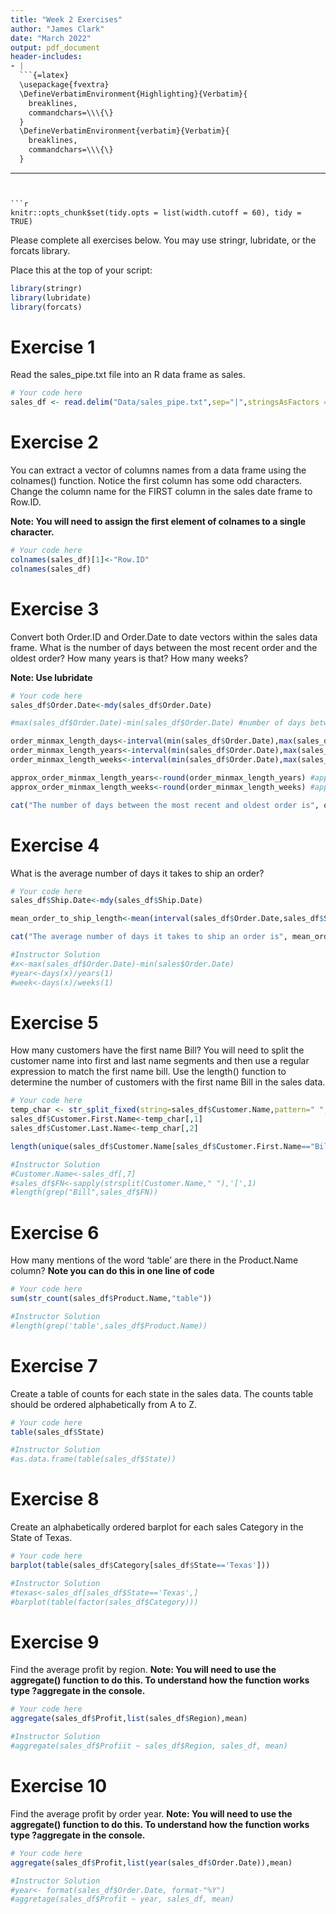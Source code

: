 ```yaml
---
title: "Week 2 Exercises"
author: "James Clark"
date: "March 2022"
output: pdf_document
header-includes:
- |
  ```{=latex}
  \usepackage{fvextra}
  \DefineVerbatimEnvironment{Highlighting}{Verbatim}{
    breaklines,
    commandchars=\\\{\}
  }
  \DefineVerbatimEnvironment{verbatim}{Verbatim}{
    breaklines,
    commandchars=\\\{\}
  }
  ```
---
```


```r
knitr::opts_chunk$set(tidy.opts = list(width.cutoff = 60), tidy = TRUE)
```

Please complete all exercises below. You may use stringr, lubridate, or the forcats library.

Place this at the top of your script:

```r
library(stringr)
library(lubridate)
library(forcats)
```

# Exercise 1

Read the sales_pipe.txt file into an R data frame as sales.

```r
# Your code here
sales_df <- read.delim("Data/sales_pipe.txt",sep="|",stringsAsFactors = FALSE,check.names = FALSE)
```

# Exercise 2

You can extract a vector of columns names from a data frame using the colnames() function. Notice the first column has some odd characters. Change the column name for the FIRST column in the sales date frame to Row.ID.

**Note: You will need to assign the first element of colnames to a single character.**

```r
# Your code here
colnames(sales_df)[1]<-"Row.ID"
colnames(sales_df)
```

# Exercise 3

Convert both Order.ID and Order.Date to date vectors within the sales data frame. What is the number of days between the most recent order and the oldest order? How many years is that? How many weeks?

**Note: Use lubridate**

```r
# Your code here
sales_df$Order.Date<-mdy(sales_df$Order.Date)

#max(sales_df$Order.Date)-min(sales_df$Order.Date) #number of days between most recent and oldest orders

order_minmax_length_days<-interval(min(sales_df$Order.Date),max(sales_df$Order.Date))/days(1) #number of days between most recent and oldest orders again
order_minmax_length_years<-interval(min(sales_df$Order.Date),max(sales_df$Order.Date))/years(1) #exact number of years between most recent and oldest orders
order_minmax_length_weeks<-interval(min(sales_df$Order.Date),max(sales_df$Order.Date))/weeks(1) #exact number of weeks between most recent and oldest orders

approx_order_minmax_length_years<-round(order_minmax_length_years) #approximate number of years between most recent and oldest orders
approx_order_minmax_length_weeks<-round(order_minmax_length_weeks) #approximate number of weeks between most recent and oldest orders

cat("The number of days between the most recent and oldest order is", order_minmax_length_days, "days.\nThe number of years between the most recent and oldest order is", order_minmax_length_years, "years (or approximately", approx_order_minmax_length_years, "years).\nThe number of weeks between the most recent and oldest order is", order_minmax_length_weeks, "weeks (or approximately", approx_order_minmax_length_weeks, "weeks).")
```

# Exercise 4

What is the average number of days it takes to ship an order?

```r
# Your code here
sales_df$Ship.Date<-mdy(sales_df$Ship.Date)

mean_order_to_ship_length<-mean(interval(sales_df$Order.Date,sales_df$Ship.Date)/days(1))

cat("The average number of days it takes to ship an order is", mean_order_to_ship_length, "(or roughly", round(mean_order_to_ship_length),"days).")

#Instructor Solution
#x<-max(sales_df$Order.Date)-min(sales$Order.Date)
#year<-days(x)/years(1)
#week<-days(x)/weeks(1)
```

# Exercise 5

How many customers have the first name Bill? You will need to split the customer name into first and last name segments and then use a regular expression to match the first name bill. Use the length() function to determine the number of customers with the first name Bill in the sales data.

```r
# Your code here
temp_char <- str_split_fixed(string=sales_df$Customer.Name,pattern=" ",n=2)
sales_df$Customer.First.Name<-temp_char[,1]
sales_df$Customer.Last.Name<-temp_char[,2]

length(unique(sales_df$Customer.Name[sales_df$Customer.First.Name=="Bill"]))

#Instructor Solution
#Customer.Name<-sales_df[,7]
#sales_df$FN<-sapply(strsplit(Customer.Name," "),'[',1)
#length(grep("Bill",sales_df$FN))
```

# Exercise 6

How many mentions of the word 'table' are there in the Product.Name column? **Note you can do this in one line of code**

```r
# Your code here
sum(str_count(sales_df$Product.Name,"table"))

#Instructor Solution
#length(grep('table',sales_df$Product.Name))
```

# Exercise 7

Create a table of counts for each state in the sales data. The counts table should be ordered alphabetically from A to Z.

```r
# Your code here
table(sales_df$State)

#Instructor Solution
#as.data.frame(table(sales_df$State))
```

# Exercise 8

Create an alphabetically ordered barplot for each sales Category in the State of Texas.

```r
# Your code here
barplot(table(sales_df$Category[sales_df$State=='Texas']))

#Instructor Solution
#texas<-sales_df[sales_df$State=='Texas',]
#barplot(table(factor(sales_df$Category)))
```

# Exercise 9

Find the average profit by region. **Note: You will need to use the aggregate() function to do this. To understand how the function works type ?aggregate in the console.**

```r
# Your code here
aggregate(sales_df$Profit,list(sales_df$Region),mean)

#Instructor Solution
#aggregate(sales_df$Profiit ~ sales_df$Region, sales_df, mean)
```

# Exercise 10

Find the average profit by order year. **Note: You will need to use the aggregate() function to do this. To understand how the function works type ?aggregate in the console.**

```r
# Your code here
aggregate(sales_df$Profit,list(year(sales_df$Order.Date)),mean)

#Instructor Solution
#year<- format(sales_df$Order.Date, format-"%Y")
#aggretage(sales_df$Profit ~ year, sales_df, mean)
```
